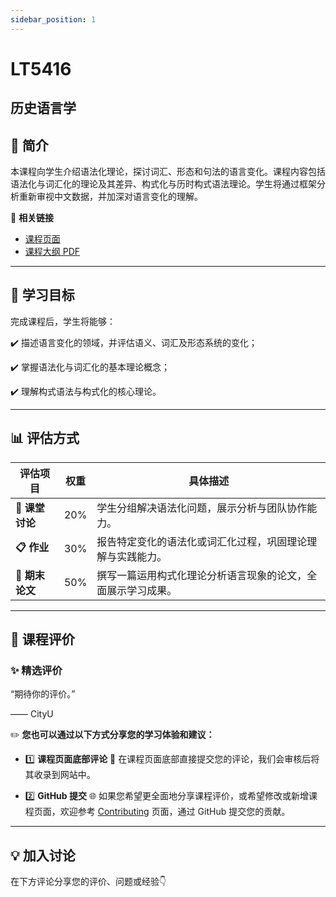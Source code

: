 ```yaml
---
sidebar_position: 1
---
```


# LT5416
## 历史语言学

## **📘 简介**
本课程向学生介绍语法化理论，探讨词汇、形态和句法的语言变化。课程内容包括语法化与词汇化的理论及其差异、构式化与历时构式语法理论。学生将通过框架分析重新审视中文数据，并加深对语言变化的理解。

🔗 **相关链接**
- [课程页面](https://www.cityu.edu.hk/catalogue/pg/202425/course/LT5416.htm)
- [课程大纲 PDF](https://www.cityu.edu.hk/catalogue/pg/202425/course/LT5416.pdf)

---

## **🎯 学习目标**

完成课程后，学生将能够：

✔️ 描述语言变化的领域，并评估语义、词汇及形态系统的变化；

✔️ 掌握语法化与词汇化的基本理论概念；

✔️ 理解构式语法与构式化的核心理论。

---

## **📊 评估方式**

| **评估项目**                 | **权重** | **具体描述**                                                                                     |
|-----------------------------|---------|-----------------------------------------------------------------------------------------------|
| **👥 课堂讨论**               | 20%     | 学生分组解决语法化问题，展示分析与团队协作能力。                                                     |
| **📋 作业**                  | 30%     | 报告特定变化的语法化或词汇化过程，巩固理论理解与实践能力。                                              |
| **📄 期末论文**               | 50%     | 撰写一篇运用构式化理论分析语言现象的论文，全面展示学习成果。                                              |

---

## **💬 课程评价**

### ✨ **精选评价**
<div className={commentStyles.commentBox}>
    <p className={commentStyles.commentText}>
        “期待你的评价。”
    </p>
    <p className={commentStyles.commentAuthor}>—— CityU</p>
</div>

✏️ **您也可以通过以下方式分享您的学习体验和建议：**

- 1️⃣ **课程页面底部评论**
💬 在课程页面底部直接提交您的评论，我们会审核后将其收录到网站中。

- 2️⃣ **GitHub 提交**
🌐 如果您希望更全面地分享课程评价，或希望修改或新增课程页面，欢迎参考 [Contributing](https://penjc.github.io/cityU-navigator/contributing) 页面，通过 GitHub 提交您的贡献。

---

## **💡 加入讨论**

在下方评论分享您的评价、问题或经验👇
<Utterances />
